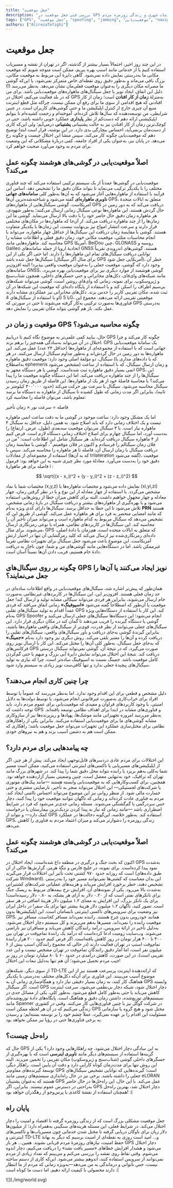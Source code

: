 ```yaml
---
title: "جعل موقعیت"
description: "بررسی فنی جعل موقعیت در GPS و پیامدهای آن بر خدمات شهری و زندگی روزمره مردم"
tags: ["GPS", "جعل موقعیت", "spoofing", "jamming", "موقعیت‌یابی", "navigation", "GNSS", "ماهواره", "تاکسی اینترنتی", "اختلال سیگنال", "technology", "امنیت", "مسیریابی"]
authors: ["AlirezaTofighi"]
---
```


# جعل موقعیت

در این چند روز اخیر، احتمالاً بسیار بیشتر از گذشته، اگر در تهران از نقشه و مسیریاب استفاده کنیم یا از خدماتی مانند اسنپ بهره ببریم، ممکن است متوجه شویم که موقعیت مکانی ما به‌درستی نمایش داده نمی‌شود. گاهی دایرۀ آبی مربوط به موقعیت مکانی، بزرگ باقی می‌ماند و به‌طور دقیق روی نقطه‌ای خاص متمرکز نمی‌شود، یا این‌که گوشی ما مصرانه مکان دیگری را به‌عنوان موقعیت فعلی‌مان نشان می‌دهد. به‌نظر می‌رسد (!) دلیل این اتفاق، ایجاد نویز یا جعل سیگنال‌های ماهواره‌های موقعیت‌یابی باشد.
برای من که در بلد فعالیت می‌کنم، اختلال در GPS به‌منزلۀ
 <Tooltip tip="down-time"><span>**زمان از کار افتادن**</span></Tooltip>
 است؛ زمان از کار افتادنی که هیچ اقدامی از سوی ما برای رفع آن ممکن نیست، چراکه مثل قطع اینترنت منبع آن چیزی خارج از کنترل اپلیکیشن ما و حتی گوشی‌های کاربران است. در چنین شرایطی، منِ توسعه‌دهنده که سال‌ها تلاش کرده‌ام، آموخته‌ام و زحمت کشیده‌ام تا بتوانم اپلیکیشنی ارائه دهم که دست‌کم از نظر
   <Tooltip tip="up-time"><span>**پایداری**</span></Tooltip>
  عملکرد خوبی داشته باشد، حتی در کوچک‌ترین زمان از کار افتادن نیز به حالت پشتیبانی
   <Tooltip tip="on-call"><span>**پشتیبانی**</span></Tooltip>
   درمی‌آیم؛ ولی این‌که کاری از دست‌مان برنمی‌آید، احساس بیچارگی بدی دارد.
در این نوشته، قرار است ابتدا توضیح دهم که موقعیت‌یابی چگونه کار می‌کند، سپس منشأ این اختلال چیست و چگونه رخ می‌دهد. در پایان نیز، به‌عنوان یکی از افراد جامعه، کمی دربارۀ مشکلاتی که این وضعیت برای مردم به وجود می‌آورد صحبت خواهم کرد.

## اصلاً موقعیت‌یابی در گوشی‌های هوشمند چگونه عمل می‌کند؟

موقعیت‌یابی در گوشی‌ها عمدتاً از یک سیستم ترکیبی استفاده می‌کند که چند فناوری مختلف را با یکدیگر ترکیب می‌نماید تا بتواند مکان دقیق ما را تشخیص دهد. اساس این فرآیند با استفاده از ماهواره‌هایی آغاز می‌شود که به آن‌ها به‌طور کلی
 <Tooltip tip="GASS"><span>**سامانه‌های جهانی ناوبری ماهواره‌ای**</span></Tooltip>
 گفته می‌شود و شناخته‌شده‌ترین آن‌ها GPS، متعلق به ایالات متحدهٔ آمریکاست. گوشی سیگنال‌هایی از ماهواره‌های GPS دریافت می‌کند که به دور زمین در حال گردش هستند. این ماهواره‌ها نوعی سیگنال زمانی ارسال می‌کنند؛ به‌طور شهودی، هر ماهواره زمان دقیق حال حاضر خود را با دقت بالا ارسال می‌نماید. گوشی ما این زمان‌ها را از چند ماهواره دریافت می‌کند. از آن‌جا که ماهواره‌ها در مکان‌های مختلفی قرار دارند و سرعت انتشار امواج نیز بی‌نهایت نیست، این زمان‌ها با یکدیگر متفاوت هستند. گوشی با مقایسۀ زمان دریافت این سیگنال‌ها از حداقل چهار ماهواره، می‌تواند با انجام محاسبات مثلثی، موقعیت مکانی خود، زمان دقیق فعلی و اطلاعات مشابه را محاسبه کند.
ماهواره‌هایی مانند GPS آمریکا، BeiDou چین، GLONASS روسیه و Galileo اتحادیۀ اروپا از جمله سامانه‌های GNSS هستند. گوشی‌های اندرویدی تقریباً توانایی دریافت سیگنال‌های تمام این ماهواره‌ها را دارند. اما حتی اگر یکی از این سیگنال‌ها جعل شده باشد (برای مثال اگر سیگنال GPS آمریکایی جعل شود)، خطر آن وجود دارد که گوشی، موقعیت جعلی را به‌عنوان موقعیت واقعی بپذیرد!
البته افزون‌بر سامانه‌های GNSS، گوشی هوشمند از موارد دیگری نیز برای موقعیت‌یابی بهره می‌برد، مانند شبکه‌های وای‌فای، دکل‌های مخابراتی و حتی حسگرهای داخلی، همچون شتاب‌سنج و ژیروسکوپ. برای نمونه، زمانی که وای‌فای روشن است، گوشی می‌تواند شبکه‌های بی‌سیم اطراف را اسکن کند و با استفاده از پایگاه داده‌ای که موقعیت این شبکه‌ها در آن ثبت شده، مکان تقریبی کاربر را حدس بزند. دکل‌های مخابراتی نیز عملکردی مشابه دارند و با استفاده از سیگنال‌های 4G یا 5G، موقعیتی تقریبی ارائه می‌دهند. مجموع این فناوری‌ها به‌صورت ترکیبی به‌کار گرفته می‌شوند تا حتی در صورتی که GPS به‌درستی عمل نکند، باز هم گوشی بتواند مکان تقریبی را نمایش دهد.


## موقعیت و زمان در GPS چگونه محاسبه می‌شود؟

حال، بیایید کمی علمی‌تر به موضوع نگاه کنیم تا دریابیم GPS چگونه کار می‌کند و چرا اختلال در آن می‌تواند به‌سادگی همه‌چیز را برهم بزند. GPS یک سامانۀ موقعیت‌یابی جهانی است که با استفاده از مجموعه‌ای از ماهواره‌ها (حداقل ۲۴ عدد) عمل می‌کند. این ماهواره‌ها به دور زمین در حال گردش‌اند و به‌طور مداوم سیگنال ارسال می‌کنند. در هر سیگنال، دو مؤلفۀ اصلی وجود دارد: موقعیت دقیق ماهواره (که با داده‌های مداری یا به‌اصطلاح ephemeris مشخص می‌شود) و زمان ارسال سیگنال، که با استفاده از ساعت اتمی بسیار دقیق ماهواره ثبت شده‌است.
گوشی یا هر دستگاه مجهز به GPS، این سیگنال‌ها را از چند ماهواره دریافت می‌کند. اما این دستگاه چگونه موقعیت ما را پیدا می‌کند؟ با محاسبۀ فاصلۀ خود از هر یک از ماهواره‌ها. این فاصله از طریق زمان رسیدن سیگنال محاسبه می‌شود. سیگنال با سرعت نور حرکت می‌کند (حدود ۳۰۰٬۰۰۰ کیلومتر بر ثانیه)، بنابراین اگر مدت زمانی که طول کشیده تا سیگنال از ماهواره به دستگاه ما برسد معلوم باشد، می‌توان فاصله را محاسبه کرد:

<div style={{textAlign: "center", margin: "0.25em 0", fontSize: "1.1em"}}>
    <span> فاصله = سرعت نور × زمان تأخیر</span>
</div>


اما یک مشکل وجود دارد: ساعت موجود در گوشی ما به دقت ساعت اتمی ماهواره نیست و یک اختلاف زمانی دارد که باید اصلاح شود. به همین دلیل، حداقل به سیگنال ۴ ماهواره نیاز است. با ۳ سیگنال می‌توان موقعیت سه‌بعدی (طول، عرض، ارتفاع) را به‌دست آورد، اما سیگنال چهارم برای اصلاح اختلاف زمانی دستگاه لازم است.
فرض کنیم از ۴ ماهواره سیگنال دریافت کرده‌اید. هر سیگنال شامل این اطلاعات است: "من در فلان زمان سیگنالم را فرستادم و اکنون در فلان موقعیتم."، گوشی با مقایسۀ زمان دریافت سیگنال با زمان ارسال آن، فاصله تا هر ماهواره را محاسبه می‌کند. سپس با استفاده از مجموعه‌ای از معادلات (که به آن‌ها trilateration گفته می‌شود)، موقعیت دقیق خود را به‌دست می‌آورد. معادلۀ مورد نظر چیزی شبیه به این خواهد بود:
فرمول فاصله برای هر ماهوارهٔ i :

$$
\sqrt{(x - x_i)^2 + (y - y_i)^2 + (z - z_i)^2}
$$

مختصات شما با نماد (x,y,z) نمایش داده می‌شود و مختصات ماهواره‌ها با (xi​,yi​,zi​) مشخص می‌گردد. با استفاده از چهار معادله از این نوع و با در نظر گرفتن زمان، چهار معادله و چهار مجهول خواهیم داشت. البته برای کاهش میزان خطا از روش‌هایی استفاده می‌شود و با بهره‌گیری از ماهواره‌های بیشتر و دریافت سیگنال در بازۀ زمانی مشخص، تلاش می‌شود تا این خطا به حداقل برسد.
سیگنال‌ها دارای کدی ویژه به‌نام
  <Tooltip tip="Pseudo-Random Noise"><span>**PRN**</span></Tooltip>
 هستند که مانند امضایی منحصر به فرد برای هر ماهواره عمل می‌کند. گوشی از طریق این کد تشخیص می‌دهد که سیگنال مربوط به کدام ماهواره است و می‌تواند میزان تأخیر آن را محاسبه کند. این سیگنال‌ها در کاربردهای نظامی، همراه با نوعی رمزنگاری ارسال می‌شوند. برای مثال، GPS که متعلق به ایالات متحده است، هم‌زمان با دادۀ اصلی، داده‌ای رمزنگاری‌شده نیز ارسال می‌کند که کلید رمزگشایی آن تنها در اختیار ارتش آمریکاست. این موضوع باعث می‌شود جعل سیگنال برای تجهیزات نظامی تقریباً غیرممکن باشد. اما در دستگاه‌هایی مانند گوشی‌های من و شما، چون ناچار به دریافت دادۀ خام هستیم، فریب دادن آن‌ها نسبتاً آسان است.

## چگونه بر روی سیگنال‌های GPS نویز ایجاد می‌کنند یا آن‌ها را جعل می‌نمایند؟

همان‌طور که پیش‌تر اشاره شد، سیگنال‌های موقعیت‌یابی در واقع اطلاعات ساده‌ای در حد زمان فعلی هستند. افزون‌بر این، این سیگنال‌ها در کاربردهای غیرنظامی به‌صورت خام ارسال می‌شوند، بنابراین هر فردی می‌تواند سیگالی مشابه تولید و ارسال کند! جعل موقعیت یا آن‌طور که اصطلاحاً گفته می‌شود
  <Tooltip tip="Spoofing"><span>**«اسپوفینگ»**</span></Tooltip>
 زمانی اتفاق می‌افتد که فردی عمداً اقدام به تولید سیگنال‌های تقلبی GPS کند. این کار با استفاده از دستگاه‌هایی ویژه به‌نام GPS Spoofer انجام می‌شود؛ این دستگاه‌ها سیگنال‌های جعلی ارسال می‌کنند و گوشی یا دستگاه گیرنده را فریب می‌دهند تا گمان کند در مکان دیگری قرار دارد. این سیگنال‌های جعلی می‌توانند از نظر قدرت، قوی‌تر از سیگنال‌های واقعی ماهواره‌ها باشند، بنابراین گیرندۀ گوشی به‌جای دریافت و باور سیگنال‌های واقعی، سیگنال‌های تقلبی را دریافت کرده و آن‌ها را معتبر تلقی می‌کند.
روش دیگری نیز وجود دارد به‌نام
  <Tooltip tip="Jamming"><span>**«جمینگ»**</span></Tooltip>
که به‌جای جعل سیگنال، به‌طور کلی آن‌ها را مختل می‌کند. این کار با ارسال نویز روی فرکانس‌های GPS صورت می‌گیرد، که در نتیجۀ آن، گوشی نمی‌تواند سیگنال درستی دریافت کند. نتیجۀ این اختلال می‌تواند نمایش دایرۀ آبی بزرگ و مبهم یا حتی گم‌کردن کامل موقعیت باشد. جمینگ نسبت به اسپوفینگ ساده‌تر است، چرا که نیازی به تولید سیگنال‌های پیچیدۀ جعلی ندارد و تنها کافی‌ست نویز زیادی به سیستم وارد شود.

## چرا چنین کاری انجام می‌دهند؟

دلیل مشخص و قطعی برای این اقدام وجود ندارد. اما به‌نظر می‌رسد که عموماً یا توسط افراد برای خراب‌کاری به‌صورت غیرقانونی انجام می‌شود، یا توسط دولت‌ها به دلایل امنیتی. با وجود کاربردهای فراوان و مفیدی که موقعیت‌یابی برای عموم مردم دارد، باید توجه داشت که GPS و فناوری‌های مشابه در ابتدا برای اهداف نظامی توسعه یافته‌اند. به‌نظر می‌رسد امروزه تجهیزاتی مانند موشک‌ها، پهپادها و ریزپرنده‌ها نیز از سازوکاری مشابه گوشی‌های ما برای موقعیت‌یابی استفاده می‌کنند. بنابراین یکی از راهکارهای نظامی برای مختل‌سازی عملکرد این تجهیزات می‌تواند جعل موقعیت باشد؛ راهکاری که ممکن است هم به دشمن آسیب بزند و هم به نیروهای خودی.

## چه پیامدهایی برای مردم دارد؟

این اختلالات برای مردم عادی دردسرهای قابل‌توجهی ایجاد می‌کند. پیش از هر چیز، اگر از اپلیکیشن‌های مسیریابی یا تاکسی‌های اینترنتی استفاده می‌کنید، ممکن است مسیر شما به‌کلی به‌هم بریزد یا راننده نتواند محل دقیق شما را پیدا کند. در شهرهای بزرگ مانند تهران که ترافیک، خود به‌تنهایی معضل است، چنین وضعیتی بسیار آزاردهنده خواهد بود. همچنین، برای کسب‌وکارهایی که به موقعیت‌یابی وابسته هستند —مانند پیک‌های موتوری یا شرکت‌های لجستیکی— این اختلال می‌تواند منجر به تأخیر، نارضایتی مشتری و حتی خسارت مالی شود.
از منظر روانی نیز این موضوع می‌تواند احساس ناامنی ایجاد کند. مردم به فناوری عادت کرده‌اند و زمانی که ناگهان نتوانند موقعیت خود را پیدا کنند، دچار حس سردرگمی یا گم‌گشتگی می‌شوند. مسئله زمانی جدی‌تر می‌شود که فرد در شرایط اضطراری باشد —مانند زمانی که نیاز به پیدا کردن نزدیک‌ترین بیمارستان یا درخواست کمک دارد— و نتواند از GPS استفاده کند. به‌طور خلاصه، این‌گونه دخالت‌ها در عملکرد GPS، زندگی روزمره را دشوارتر می‌کند و میزان اعتماد مردم به فناوری را کاهش می‌دهد.

## اصلاً موقعیت‌یابی در گوشی‌های هوشمند چگونه عمل می‌کند؟

اکنون که بحث جنگ و درگیری در منطقه داغ شده‌است، ایجاد اختلال در GPS به‌شدت نمود پیدا کرده‌است. برای نمونه، در خلیج فارس و تنگۀ هرمز، گزارش‌ها حاکی از آن است که روزانه حدود ۹۷۰ کشتی تحت تأثیر این اختلالات قرار می‌گیرند (طبق داده‌های شرکت Windward). این بدان معناست که کشتی‌ها نمی‌توانند مسیر خود را به‌درستی تشخیص دهند، خطر برخورد افزایش می‌یابد و هزینه‌های عملیاتی شرکت‌های کشتیرانی به‌شدت بالا می‌رود. یکی از نمونه‌های آن، افزایش نرخ بیمه‌های مربوط به ریسک جنگ برای تانکرهای نفتی است که از ۰.۲۰ دلار به ازای هر بشکه، به ۰.۸۰ دلار رسیده‌است! برای یک تانکر بزرگ، این افزایش به معنای ۱.۲ میلیون دلار هزینۀ اضافی در هر سفر است. تصور کنید، ناگهان ۱.۲ میلیون دلار هزینۀ بیشتر تنها برای یک سفر!
در داخل ایران نیز وضعیت برای سرویس‌های تاکسی اینترنتی نابسامان است. این اپلیکیشن‌ها بدون GPS، همانند خودرویی بدون چرخ هستند. راننده نمی‌داند مسافر کجاست، مسافر نیز موقعیت راننده را نمی‌داند، مسیرها به‌هم می‌ریزند و کل سیستم دچار اختلال می‌شود. به‌دلیل تأخیر در ارائۀ سرویس، درآمد رانندگان کاهش می‌یابد و مسافران نیز ناراضی می‌شوند. وب‌سایت زومیت ادعا کرده‌است که درآمد یک رانندۀ تمام‌وقت در تهران بین ۳۰۰ تا ۴۰۰ هزار تومان در روز کاهش یافته‌است. اگر فرض کنیم حدود ۲۰۰ هزار رانندۀ تمام‌وقت اسنپ در تهران فعالیت دارند (در حالی که مجموع رانندگان اسنپ بیش از ۶ میلیون نفر است، اما آمار دقیق رانندگان تمام‌وقت در تهران مشخص نیست و این عدد تقریبی است)، در این صورت، کاهش درآمدی در حدود ۶۰ تا ۸۰ میلیارد تومان در روز بر جیب مردم تحمیل می‌شود؛ آن هم تنها به‌دلیل تبعات این اختلال!

از سوی دیگر، شبکه‌های TD-LTE که ارائه‌دهندۀ اینترنت پرسرعت هستند نیز از این موضوع آسیب می‌بینند. این فناوری برای آن‌که دکل‌های مختلف به‌درستی با یکدیگر هماهنگ کار کنند، به زمان بسیار دقیقی نیاز دارد و همگام‌سازی زمانی آن به GPS وابسته است. اگر سیگنال GPS دچار اختلال شود، شبکه دچار بی‌نظمی می‌شود، سرعت اینترنت کاهش می‌یابد یا حتی به‌طور کامل قطع می‌شود. به‌طور کلی، یکی از مسائل جدی در سیستم‌های توزیع‌شده، داشتن زمان دقیق و هماهنگ است. پایگاه‌های دادۀ توزیع‌شده‌ای مانند Spanner در شرکت گوگل نیز با چنین فناوری‌هایی کار می‌کنند. وقتی در کشوری زندگی می‌کنیم که در آن هر لحظه ممکن است GPS مختل شود و هیچ گروه یا سازمانی مسئولیت این اقدام را بر عهده نمی‌گیرد، عملاً چشم خود را بر توسعه بسته‌ایم؛ و رسیدن به برخی فناوری‌ها حتی در رؤیا نیز ممکن نخواهد بود.

## راه‌حل چیست؟

حال که GPS به این سادگی دچار اختلال می‌شود، چه را‌هکارهایی وجود دارد؟ یکی از گزینه‌ها استفاده از سیستم‌های دیگر مانند
  <Tooltip tip="Inertial Navigation"><span>**ناوبری اینرسی**</span></Tooltip>
است که با بهره‌گیری از حسگرهای داخلی گوشی (شتاب‌سنج و ژیروسکوپ) مکان تقریبی را تخمین می‌زند. البته این روش تنها برای مدت‌زمان کوتاه کارایی دارد و دقت آن پایین است. راهکار دیگر، توسعۀ گیرنده‌های مقاوم‌تر GPS است؛ گیرنده‌هایی که توانایی تشخیص سیگنال‌های جعلی را داشته باشند. برخی نیز در حال راه‌اندازی سیستم‌های زمینی مانند eLORAN هستند که به‌عنوان پشتیبان GPS عمل می‌کند.
با این حال، این راه‌حل‌ها در حال حاضر به‌راحتی در دسترس عموم نیستند. بنابراین، اگر GPS دچار اختلال شد، بهترین راه‌حل همچنان استفاده از نقشۀ کاغذی یا پرس‌وجو از رهگذران خواهد بود!  :(

## پایان راه

جعل موقعیت مشکلی بزرگ است که از زندگی روزمره گرفته تا اقتصاد و امنیت را دچار اختلال می‌کند. در شرایط فعلی، این مسئله هزینه‌های سنگینی به‌همراه دارد؛ از میلیون‌ها دلار زیان برای ناوگان دریایی گرفته تا مختل شدن خدماتی چون مسیریاب‌ها و تاکسی‌های اینترنتی و                          TD-LTE و… امید است روزی به نقطه‌ای از امنیت برسیم که دیگر به بهانۀ حفظ امنیت، نیازهای روزمرۀ مردم قربانی نشوند.
همین... هر بار GPS دچار اختلال می‌شود و هشدار افزایش خطاهای «مسیر یافت نشد» را دریافت می‌کنیم، دچار اندوه می‌شوم. وقتی نقاط روی نقشه را بررسی می‌کنم و می‌بینم که تعداد زیادی از مردم نمی‌توانند از سرویس استفاده کنند، اندوهم بیشتر می‌شود. این‌که کاری از دستم ساخته نیست، حس ناتوانی و درماندگی به من می‌دهد—به‌ویژه زمانی که مردم از ما انتظار دارند محصولی با کیفیت ارائه دهیم. اما دست ما کوتاه است :(

<div style={{textAlign: 'center'}}>
    ![](./img/world.svg)
</div>
